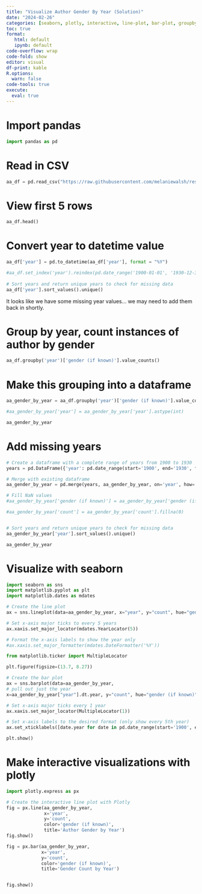 ```yaml
---
title: "Visualize Author Gender By Year (Solution)"
date: "2024-02-26"
categories: [seaborn, plotly, interactive, line-plot, bar-plot, groupby, python, solution]
toc: true
format: 
   html: default
   ipynb: default
code-overflow: wrap
code-fold: show
editor: visual
df-print: kable
R.options:
  warn: false
code-tools: true
execute:
  eval: true
---
```


#  Import pandas

```python
import pandas as pd
```

# Read in CSV
```python
aa_df = pd.read_csv("https://raw.githubusercontent.com/melaniewalsh/responsible-datasets-in-context/main/datasets/aa-periodical-poetry/African-American-Periodical-Poetry_1900-1928.-Created-by-Amardeep-Singh-and-Kate-Hennessey,-Lehigh-University.-Revised-Version-July-2024.csv",  quotechar='"', escapechar='\\')
```

# View first 5 rows

```python
aa_df.head()
```

# Convert year to datetime value

```python
aa_df['year'] = pd.to_datetime(aa_df['year'], format = "%Y")

#aa_df.set_index('year').reindex(pd.date_range('1900-01-01', '1930-12-31', freq='Y'))
      
# Sort years and return unique years to check for missing data
aa_df['year'].sort_values().unique()
```

It looks like we have some missing year values... we may need to add them back in shortly.

# Group by year, count instances of author by gender

```python
aa_df.groupby('year')['gender (if known)'].value_counts()
```

# Make this grouping into a dataframe

```python
aa_gender_by_year = aa_df.groupby('year')['gender (if known)'].value_counts().reset_index()

#aa_gender_by_year['year'] = aa_gender_by_year['year'].astype(int)

aa_gender_by_year
```

# Add missing years

```python
# Create a dataframe with a complete range of years from 1900 to 1930
years = pd.DataFrame({'year': pd.date_range(start='1900', end='1930', freq='YS')})

# Merge with existing dataframe
aa_gender_by_year = pd.merge(years, aa_gender_by_year, on='year', how='left')

# Fill NaN values
#aa_gender_by_year['gender (if known)'] = aa_gender_by_year['gender (if known)'].fillna("no author recorded")

#aa_gender_by_year['count'] = aa_gender_by_year['count'].fillna(0)


# Sort years and return unique years to check for missing data
aa_gender_by_year['year'].sort_values().unique()

aa_gender_by_year
```

# Visualize with seaborn

```python
import seaborn as sns
import matplotlib.pyplot as plt
import matplotlib.dates as mdates

# Create the line plot
ax = sns.lineplot(data=aa_gender_by_year, x="year", y="count", hue="gender (if known)")

# Set x-axis major ticks to every 5 years
ax.xaxis.set_major_locator(mdates.YearLocator(5))

# Format the x-axis labels to show the year only
#ax.xaxis.set_major_formatter(mdates.DateFormatter('%Y'))


```

```python

from matplotlib.ticker import MultipleLocator

plt.figure(figsize=(13.7, 8.27))

# Create the bar plot
ax = sns.barplot(data=aa_gender_by_year, 
# pull out just the year
x=aa_gender_by_year["year"].dt.year, y="count", hue="gender (if known)")

# Set x-axis major ticks every 1 year
ax.xaxis.set_major_locator(MultipleLocator(1))

# Set x-axis labels to the desired format (only show every 5th year)
ax.set_xticklabels([date.year for date in pd.date_range(start='1900', end='1930', freq='YS')], rotation=45)

plt.show()

```

# Make interactive visualizations with plotly
``` python
import plotly.express as px

# Create the interactive line plot with Plotly
fig = px.line(aa_gender_by_year, 
              x='year', 
              y='count', 
              color='gender (if known)',
              title='Author Gender by Year')
fig.show()
```

``` python

fig = px.bar(aa_gender_by_year, 
             x='year', 
             y='count', 
             color='gender (if known)',
             title='Gender Count by Year')


fig.show()
```